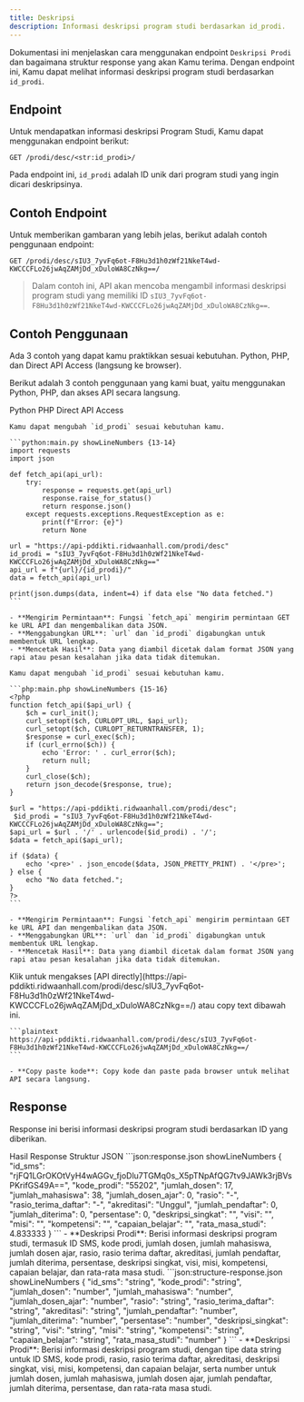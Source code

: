 ```yaml
---
title: Deskripsi
description: Informasi deskripsi program studi berdasarkan id_prodi.
---
```


Dokumentasi ini menjelaskan cara menggunakan endpoint `Deskripsi Prodi` dan bagaimana struktur response yang akan Kamu terima. Dengan endpoint ini, Kamu dapat melihat informasi deskripsi program studi berdasarkan `id_prodi`.

## Endpoint

Untuk mendapatkan informasi deskripsi Program Studi, Kamu dapat menggunakan endpoint berikut:

```plaintext
GET /prodi/desc/<str:id_prodi>/
```

Pada endpoint ini, `id_prodi` adalah ID unik dari program studi yang ingin dicari deskripsinya.

## Contoh Endpoint

Untuk memberikan gambaran yang lebih jelas, berikut adalah contoh penggunaan endpoint:

```plaintext
GET /prodi/desc/sIU3_7yvFq6ot-F8Hu3d1h0zWf21NkeT4wd-KWCCCFLo26jwAqZAMjDd_xDuloWA8CzNkg==/
```

> Dalam contoh ini, API akan mencoba mengambil informasi deskripsi program studi yang memiliki ID `sIU3_7yvFq6ot-F8Hu3d1h0zWf21NkeT4wd-KWCCCFLo26jwAqZAMjDd_xDuloWA8CzNkg==`.

## Contoh Penggunaan

<Note type="danger" title="perhatian!">
  Ada 3 contoh yang dapat kamu praktikkan sesuai kebutuhan. Python, PHP, dan Direct API Access (langsung ke browser).
</Note>

Berikut adalah 3 contoh penggunaan yang kami buat, yaitu menggunakan Python, PHP, dan akses API secara langsung.

<Tabs defaultValue="python" className="pt-5 pb-1">
  <TabsList>
    <TabsTrigger value="python">Python</TabsTrigger>
    <TabsTrigger value="php">PHP</TabsTrigger>
    <TabsTrigger value="direct">Direct API Access</TabsTrigger>
  </TabsList>
  <TabsContent value="python">

    Kamu dapat mengubah `id_prodi` sesuai kebutuhan kamu.

    ```python:main.py showLineNumbers {13-14}
    import requests
    import json

    def fetch_api(api_url):
        try:
            response = requests.get(api_url)
            response.raise_for_status()
            return response.json()
        except requests.exceptions.RequestException as e:
            print(f"Error: {e}")
            return None

    url = "https://api-pddikti.ridwaanhall.com/prodi/desc"
    id_prodi = "sIU3_7yvFq6ot-F8Hu3d1h0zWf21NkeT4wd-KWCCCFLo26jwAqZAMjDd_xDuloWA8CzNkg=="
    api_url = f"{url}/{id_prodi}/"
    data = fetch_api(api_url)

    print(json.dumps(data, indent=4) if data else "No data fetched.")
    ```

    - **Mengirim Permintaan**: Fungsi `fetch_api` mengirim permintaan GET ke URL API dan mengembalikan data JSON.
    - **Menggabungkan URL**: `url` dan `id_prodi` digabungkan untuk membentuk URL lengkap.
    - **Mencetak Hasil**: Data yang diambil dicetak dalam format JSON yang rapi atau pesan kesalahan jika data tidak ditemukan.
  </TabsContent>
  <TabsContent value="php">

    Kamu dapat mengubah `id_prodi` sesuai kebutuhan kamu.

    ```php:main.php showLineNumbers {15-16}
    <?php
    function fetch_api($api_url) {
        $ch = curl_init();
        curl_setopt($ch, CURLOPT_URL, $api_url);
        curl_setopt($ch, CURLOPT_RETURNTRANSFER, 1);
        $response = curl_exec($ch);
        if (curl_errno($ch)) {
            echo 'Error: ' . curl_error($ch);
            return null;
        }
        curl_close($ch);
        return json_decode($response, true);
    }

    $url = "https://api-pddikti.ridwaanhall.com/prodi/desc";
     $id_prodi = "sIU3_7yvFq6ot-F8Hu3d1h0zWf21NkeT4wd-KWCCCFLo26jwAqZAMjDd_xDuloWA8CzNkg==";
    $api_url = $url . '/' . urlencode($id_prodi) . '/';
    $data = fetch_api($api_url);

    if ($data) {
        echo '<pre>' . json_encode($data, JSON_PRETTY_PRINT) . '</pre>';
    } else {
        echo "No data fetched.";
    }
    ?>
    ```

    - **Mengirim Permintaan**: Fungsi `fetch_api` mengirim permintaan GET ke URL API dan mengembalikan data JSON.
    - **Menggabungkan URL**: `url` dan `id_prodi` digabungkan untuk membentuk URL lengkap.
    - **Mencetak Hasil**: Data yang diambil dicetak dalam format JSON yang rapi atau pesan kesalahan jika data tidak ditemukan.
  </TabsContent>
  <TabsContent value="direct">
    Klik untuk mengakses [API directly](https://api-pddikti.ridwaanhall.com/prodi/desc/sIU3_7yvFq6ot-F8Hu3d1h0zWf21NkeT4wd-KWCCCFLo26jwAqZAMjDd_xDuloWA8CzNkg==/) atau copy text dibawah ini.

    ```plaintext
    https://api-pddikti.ridwaanhall.com/prodi/desc/sIU3_7yvFq6ot-F8Hu3d1h0zWf21NkeT4wd-KWCCCFLo26jwAqZAMjDd_xDuloWA8CzNkg==/
    ```

    - **Copy paste kode**: Copy kode dan paste pada browser untuk melihat API secara langsung.
  </TabsContent>
</Tabs>

## Response

Response ini berisi informasi deskripsi program studi berdasarkan ID yang diberikan.

<Tabs defaultValue="hasil" className="pt-5 pb-1">
  <TabsList>
    <TabsTrigger value="hasil">Hasil Response</TabsTrigger>
    <TabsTrigger value="struktur">Struktur JSON</TabsTrigger>
  </TabsList>
  <TabsContent value="hasil">
    ```json:response.json showLineNumbers
    {
      "id_sms": "rjFQ1LGrOKOtVyH4wAGGv_fjoDlu7TGMq0s_X5pTNpAfQG7tv9JAWk3rjBVsPKrifGS49A==",
      "kode_prodi": "55202",
      "jumlah_dosen": 17,
      "jumlah_mahasiswa": 38,
      "jumlah_dosen_ajar": 0,
      "rasio": "-",
      "rasio_terima_daftar": "-",
      "akreditasi": "Unggul",
      "jumlah_pendaftar": 0,
      "jumlah_diterima": 0,
      "persentase": 0,
      "deskripsi_singkat": "",
      "visi": "",
      "misi": "",
      "kompetensi": "",
      "capaian_belajar": "",
      "rata_masa_studi": 4.833333
    }
    ```
    - **Deskripsi Prodi**: Berisi informasi deskripsi program studi, termasuk ID SMS, kode prodi, jumlah dosen, jumlah mahasiswa, jumlah dosen ajar, rasio, rasio terima daftar, akreditasi, jumlah pendaftar, jumlah diterima, persentase, deskripsi singkat, visi, misi, kompetensi, capaian belajar, dan rata-rata masa studi.
  </TabsContent>
  <TabsContent value="struktur">
    ```json:structure-response.json showLineNumbers
    {
        "id_sms": "string",
        "kode_prodi": "string",
        "jumlah_dosen": "number",
        "jumlah_mahasiswa": "number",
        "jumlah_dosen_ajar": "number",
        "rasio": "string",
        "rasio_terima_daftar": "string",
        "akreditasi": "string",
         "jumlah_pendaftar": "number",
        "jumlah_diterima": "number",
        "persentase": "number",
        "deskripsi_singkat": "string",
        "visi": "string",
        "misi": "string",
        "kompetensi": "string",
        "capaian_belajar": "string",
         "rata_masa_studi": "number"
    }
    ```
    - **Deskripsi Prodi**: Berisi informasi deskripsi program studi, dengan tipe data string untuk ID SMS, kode prodi, rasio, rasio terima daftar, akreditasi, deskripsi singkat, visi, misi, kompetensi, dan capaian belajar, serta number untuk jumlah dosen, jumlah mahasiswa, jumlah dosen ajar, jumlah pendaftar, jumlah diterima, persentase, dan rata-rata masa studi.
  </TabsContent>
</Tabs>
